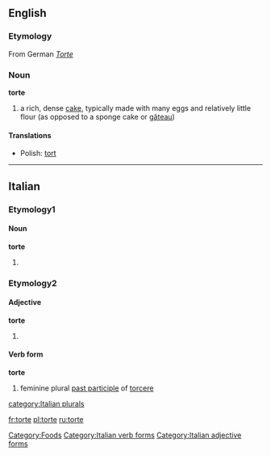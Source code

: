 ==English==
===Etymology===
From German ''[[Torte]]''
===Noun===
'''torte'''

# a rich, dense [[cake]], typically made with many eggs and relatively little flour (as opposed to a sponge cake or [[gâteau]])

====Translations====
*Polish: [[tort]] {{m}}

[[Category:Foods]]

----
==Italian==
===Etymology1===
====Noun====
'''torte'''
# {{plural of|torta#Italian|torta}}


===Etymology2===
====Adjective====
'''torte''' {{p}}
# {{feminine of|torto#Adjective|torto}}

====Verb form====
'''torte''' 
#feminine plural [[past participle]] of [[torcere]]

[[Category:Italian verb forms]]
[[Category:Italian adjective forms]]
[[category:Italian plurals]]

[[fr:torte]]
[[pl:torte]]
[[ru:torte]]